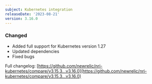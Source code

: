 ```yaml
---
subject: Kubernetes integration
releaseDate: '2023-08-21'
version: 3.16.0
---
```


### Changed

* Added full support for Kubernetes version 1.27
* Updated dependencies
* Fixed bugs

Full changelog: [https://github.com/newrelic/nri-kubernetes/compare/v3.15.3...v3.16.0](https://github.com/newrelic/nri-kubernetes/compare/v3.15.3...v3.16.0)

